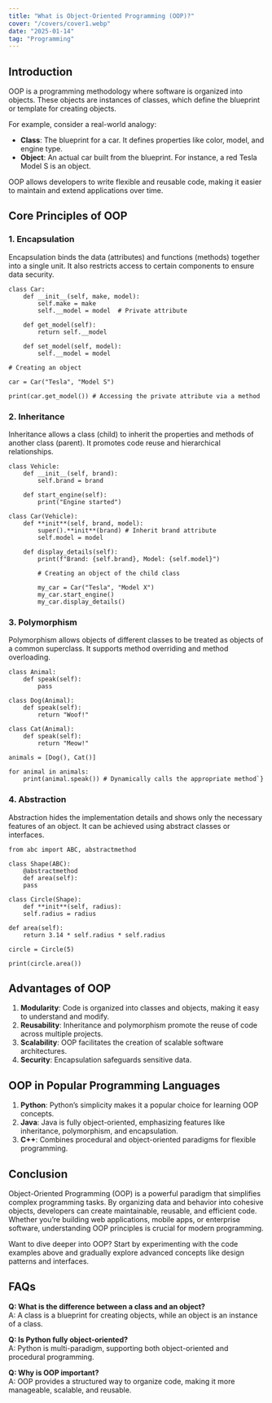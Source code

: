 ```yaml
---
title: "What is Object-Oriented Programming (OOP)?"
cover: "/covers/cover1.webp"
date: "2025-01-14"
tag: "Programming"
---
```


## Introduction

OOP is a programming methodology where software is organized into objects. These objects are instances of classes, which define the blueprint or template for creating objects.

For example, consider a real-world analogy:

- **Class**: The blueprint for a car. It defines properties like color, model, and engine type.
- **Object**: An actual car built from the blueprint. For instance, a red Tesla Model S is an object.

OOP allows developers to write flexible and reusable code, making it easier to maintain and extend applications over time.

## Core Principles of OOP

### 1. Encapsulation

Encapsulation binds the data (attributes) and functions (methods) together into a single unit. It also restricts access to certain components to ensure data security.

```
class Car:
    def __init__(self, make, model):
        self.make = make
        self.__model = model  # Private attribute

    def get_model(self):
        return self.__model

    def set_model(self, model):
        self.__model = model

# Creating an object

car = Car("Tesla", "Model S")

print(car.get_model()) # Accessing the private attribute via a method
```

### 2. Inheritance

Inheritance allows a class (child) to inherit the properties and methods of another class (parent). It promotes code reuse and hierarchical relationships.

```
class Vehicle:
    def __init__(self, brand):
        self.brand = brand

    def start_engine(self):
        print("Engine started")

class Car(Vehicle):
    def **init**(self, brand, model):
        super().**init**(brand) # Inherit brand attribute
        self.model = model

    def display_details(self):
        print(f"Brand: {self.brand}, Model: {self.model}")

        # Creating an object of the child class

        my_car = Car("Tesla", "Model X")
        my_car.start_engine()
        my_car.display_details()
```

### 3. Polymorphism

Polymorphism allows objects of different classes to be treated as objects of a common superclass. It supports method overriding and method overloading.

```
class Animal:
    def speak(self):
        pass

class Dog(Animal):
    def speak(self):
        return "Woof!"

class Cat(Animal):
    def speak(self):
        return "Meow!"

animals = [Dog(), Cat()]

for animal in animals:
    print(animal.speak()) # Dynamically calls the appropriate method`}
```

### 4. Abstraction

Abstraction hides the implementation details and shows only the necessary features of an object. It can be achieved using abstract classes or interfaces.

```
from abc import ABC, abstractmethod

class Shape(ABC):
    @abstractmethod
    def area(self):
    pass

class Circle(Shape):
    def **init**(self, radius):
    self.radius = radius

def area(self):
    return 3.14 * self.radius * self.radius

circle = Circle(5)

print(circle.area())
```

## Advantages of OOP

1. **Modularity**: Code is organized into classes and objects, making it easy to understand and modify.
2. **Reusability**: Inheritance and polymorphism promote the reuse of code across multiple projects.
3. **Scalability**: OOP facilitates the creation of scalable software architectures.
4. **Security**: Encapsulation safeguards sensitive data.

## OOP in Popular Programming Languages

1. **Python**: Python’s simplicity makes it a popular choice for learning OOP concepts.
2. **Java**: Java is fully object-oriented, emphasizing features like inheritance, polymorphism, and encapsulation.
3. **C++**: Combines procedural and object-oriented paradigms for flexible programming.

## Conclusion

Object-Oriented Programming (OOP) is a powerful paradigm that simplifies complex programming tasks. By organizing data and behavior into cohesive objects, developers can create maintainable, reusable, and efficient code. Whether you’re building web applications, mobile apps, or enterprise software, understanding OOP principles is crucial for modern programming.

Want to dive deeper into OOP? Start by experimenting with the code examples above and gradually explore advanced concepts like design patterns and interfaces.

## FAQs

**Q: What is the difference between a class and an object?**  
A: A class is a blueprint for creating objects, while an object is an instance of a class.

**Q: Is Python fully object-oriented?**  
A: Python is multi-paradigm, supporting both object-oriented and procedural programming.

**Q: Why is OOP important?**  
A: OOP provides a structured way to organize code, making it more manageable, scalable, and reusable.
